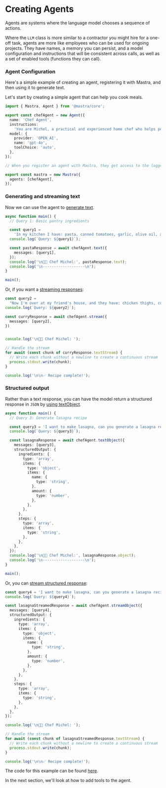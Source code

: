 # Creating Agents

Agents are systems where the language model chooses a sequence of actions.

Where the `LLM` class is more similar to a contractor you might hire for a one-off task, agents are more like employees who can be used for ongoing projects. They have names, a memory you can persist, and a model configuration and instructions that will be consistent across calls, as well as a set of enabled tools (functions they can call).

### Agent Configuration

Here's a simple example of creating an agent, registering it with Mastra, and then using it to generate text.

Let's start by creating a simple agent that can help you cook meals.

```ts showLineNumbers {17} copy
import { Mastra, Agent } from '@mastra/core';

export const chefAgent = new Agent({
  name: 'Chef Agent',
  instructions:
    'You are Michel, a practical and experienced home chef who helps people cook great meals with whatever ingredients they have available. Your first priority is understanding what ingredients and equipment the user has access to, then suggesting achievable recipes. You explain cooking steps clearly and offer substitutions when needed, maintaining a friendly and encouraging tone throughout.',
  model: {
    provider: 'OPEN_AI',
    name: 'gpt-4o',
    toolChoice: 'auto',
  },
});

// When you register an agent with Mastra, they get access to the logger and any configured tools or integrations, as we will explore in the following sections.

export const mastra = new Mastra({
  agents: [chefAgent],
});
```

### Generating and streaming text

Now we can use the agent to [generate text](../reference/agents/text.mdx).

```ts showLineNumbers copy
async function main() {
  // Query 1: Basic pantry ingredients

  const query1 =
    'In my kitchen I have: pasta, canned tomatoes, garlic, olive oil, and some dried herbs (basil and oregano). What can I make?';
  console.log(`Query: ${query1}`);

  const pastaResponse = await chefAgent.text({
    messages: [query1],
  });
  console.log('\n👨‍🍳 Chef Michel:', pastaResponse.text);
  console.log('\n-------------------\n');
}

main();
```

Or, if you want a [streaming responses](../reference/agents/stream.mdx):

```ts showLineNumbers copy
const query2 =
  "Now I'm over at my friend's house, and they have: chicken thighs, coconut milk, sweet potatoes, and some curry powder.";
console.log(`Query: ${query2}`);

const curryResponse = await chefAgent.stream({
  messages: [query2],
})


console.log('\n👨‍🍳 Chef Michel: ');

// Handle the stream
for await (const chunk of curryResponse.textStream) {
  // Write each chunk without a newline to create a continuous stream
  process.stdout.write(chunk);
}

console.log('\n\n✅ Recipe complete!');
```

### Structured output

Rather than a text response, you can have the model return a structured response in `JSON` by [using textObject](../reference/agents/textObject.mdx).

```ts showLineNumbers copy
async function main() {
  // Query 3: Generate lasagna recipe

  const query3 = 'I want to make lasagna, can you generate a lasagna recipe for me?';
  console.log(`Query: ${query3}`);

  const lasagnaResponse = await chefAgent.textObject({
    messages: [query3],
    structuredOutput: {
      ingredients: {
        type: 'array',
        items: {
          type: 'object',
          items: {
            name: {
              type: 'string',
            },
            amount: {
              type: 'number',
            },
          },
        },
      },
      steps: {
        type: 'array',
        items: {
          type: 'string',
        },
      },
    },
  });
  console.log('\n👨‍🍳 Chef Michel:', lasagnaResponse.object);
  console.log('\n-------------------\n');
}

main();
```

Or, you can [stream structured response](../reference/agents/streamObject.mdx):

```ts showLineNumbers copy
const query4 = 'I want to make lasagna, can you generate a lasagna recipe for me?';
console.log(`Query: ${query4}`);

const lasagnaStreamedResponse = await chefAgent.streamObject({
  messages: [query4],
  structuredOutput: {
    ingredients: {
      type: 'array',
      items: {
        type: 'object',
        items: {
          name: {
            type: 'string',
          },
          amount: {
            type: 'number',
          },
        },
      },
    },
    steps: {
      type: 'array',
      items: {
        type: 'string',
      },
    },
  },
});

console.log('\n👨‍🍳 Chef Michel: ');

// Handle the stream
for await (const chunk of lasagnaStreamedResponse.textStream) {
  // Write each chunk without a newline to create a continuous stream
  process.stdout.write(chunk);
}

console.log('\n\n✅ Recipe complete!');
```

The code for this example can be found [here](https://github.com/mastra-ai/mastra/tree/main/examples/agent).

In the next section, we'll look at how to add tools to the agent.
